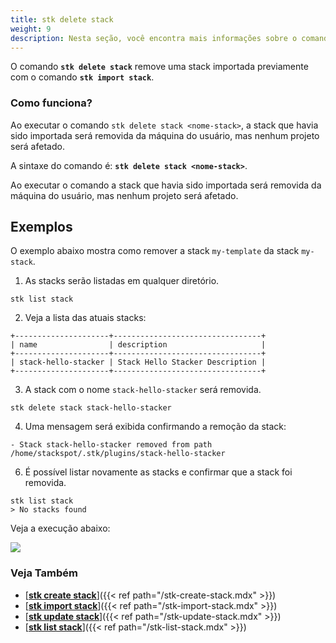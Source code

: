 ```yaml
---
title: stk delete stack
weight: 9
description: Nesta seção, você encontra mais informações sobre o comando 'stk delete stack'.
---
```


O comando **`stk delete stack`** remove uma stack importada previamente com o comando **`stk import stack`**.

 ### **Como funciona?**
Ao executar o comando `stk delete stack <nome-stack>`, a stack que havia sido importada será removida da máquina do usuário, mas nenhum projeto será afetado.

A sintaxe do comando é: **`stk delete stack <nome-stack>`**.  

Ao executar o comando a stack que havia sido importada será removida da máquina do usuário, mas nenhum projeto será afetado.

## **Exemplos**

O exemplo abaixo mostra como remover a stack `my-template` da stack `my-stack`.

1. As stacks serão listadas em qualquer diretório.
```
stk list stack
```
2. Veja a lista das atuais stacks:

```
+---------------------+---------------------------------+
| name                | description                     |
+---------------------+---------------------------------+
| stack-hello-stacker | Stack Hello Stacker Description |
+---------------------+---------------------------------+
``` 
3. A stack com o nome `stack-hello-stacker` será removida.
```
stk delete stack stack-hello-stacker
```
4. Uma mensagem será exibida confirmando a remoção da stack:
```
- Stack stack-hello-stacker removed from path /home/stackspot/.stk/plugins/stack-hello-stacker
```
6. É possível listar novamente as stacks e confirmar que a stack foi removida.

```
stk list stack
> No stacks found
```

Veja a execução abaixo:  

![](/v3.2.0/stkgifs/stk-delete-template.gif)


### **Veja Também**
- [<ins>**stk create stack**</ins>]({{< ref path="/stk-create-stack.mdx" >}})
- [<ins>**stk import stack**</ins>]({{< ref path="/stk-import-stack.mdx" >}})
- [<ins>**stk update stack**</ins>]({{< ref path="/stk-update-stack.mdx" >}})
- [<ins>**stk list stack**</ins>]({{< ref path="/stk-list-stack.mdx" >}})